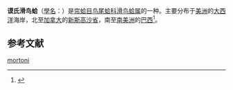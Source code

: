 {{Speciesbox
 | taxon = Laevicardium mortoni
 | authority = (Conrad, 1831)<ref name=WoRMS_156782>{{WoRMS |id=156782 |title=''Laevicardium mortoni'' (Conrad, 1831) |accessdate=2015-03-01 |date=2014-11-25 }}</ref>
}}

'''谟氏滑鸟蛤'''（[[學名|學名]]：{{lang|la|'''''Laevicardium mortoni'''''}}）是[[帘蛤目|帘蛤目]][[鸟尾蛤科|鸟尾蛤科]][[滑鸟蛤属|滑鸟蛤属]]的一种。主要分布于[[美洲|美洲]]的[[大西洋|大西洋]]海岸，北至[[加拿大|加拿大]]的[[新斯高沙省|新斯高沙省]]，南至[[南美洲|南美洲]]的[[巴西|巴西]]<ref>{{cite book |last1=Abbott |first1=R.T. |last2=Morris |first2=P.A. |title=''A Field Guide to Shells: Altantic and Gulf Coasts and the West Indies.'' |url=https://archive.org/details/shellsatlanticgu00morr |location=New York |publisher=Houghton Mifflin |year=1995 |page=[https://archive.org/details/shellsatlanticgu00morr/page/58 58] |language=en }}</ref>。

== 参考文献 ==
{{reflist|2}}
{{Taxonbar|from=Q3016163}}

[[Category:滑鸟蛤属|mortoni]]